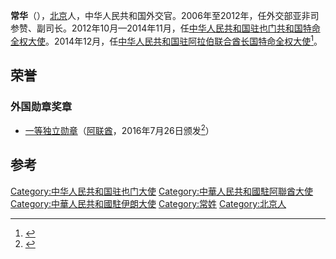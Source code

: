 '''常华'''（{{bd|1966年|3月||}}），[[北京|北京]]人，中华人民共和国外交官。2006年至2012年，任外交部亚非司参赞、副司长。2012年10月—2014年11月，任[[中华人民共和国驻也门共和国特命全权大使|中华人民共和国驻也门共和国特命全权大使]]。2014年12月，任[[中国驻阿拉伯联合酋长国大使列表|中华人民共和国驻阿拉伯联合酋长国特命全权大使]]<ref>{{cite news|title=驻阿联酋大使常华参访马斯达尔城|url=http://www.fmprc.gov.cn/ce/ceae/chn/xwdt/t1259961.htm|accessdate=2015-05-03|work=中华人民共和国外交部|archive-date=2018-07-12|archive-url=https://web.archive.org/web/20180712041743/http://www.fmprc.gov.cn/ce/ceae/chn/xwdt/t1259961.htm}}</ref>。

==荣誉==
===外国勋章奖章===
* [[独立勋章_(阿联酋)|一等独立勋章]]（[[阿联酋|阿联酋]]，2016年7月26日颁发<ref>{{cite web |title=阿联酋外长阿卜杜拉代表哈利法总统向常华大使授勋 |url=https://www.mfa.gov.cn/web/zwbd_673032/wshd_673034/t1384750.shtml |publisher=中华人民共和国驻阿拉伯联合酋长国大使馆 |website=中华人民共和国外交部 |date=2016-07-26 |accessdate=2022-01-13 |archive-date= |archive-url= |dead-url=yes}}</ref>）

==参考==
{{reflist}}

{{start box}}
{{s-dip}}
{{succession box|[[庞森|庞森]]|现任|[[中国驻伊朗大使列表|中华人民共和国驻伊朗大使]]|2019年6月－}}
{{succession box|[[黄杰民|黄杰民]]|[[倪坚|倪坚]]|[[中國駐阿拉伯聯合酋長國大使列表|中華人民共和國駐阿拉伯聯合酋長國大使]]|2014年12月－2016年8月}}
{{succession box|[[刘登林|刘登林]]|[[田琦|田琦]]|[[中国驻也门大使列表|中华人民共和国驻也门大使]]|2012年10月－2014年11月}}
{{end box}}
{{中国政治人物小作品}}
[[Category:中华人民共和国驻也门大使|Category:中华人民共和国驻也门大使]]
[[Category:中華人民共和國駐阿聯酋大使|Category:中華人民共和國駐阿聯酋大使]]
[[Category:中華人民共和國駐伊朗大使|Category:中華人民共和國駐伊朗大使]]
[[Category:常姓|Category:常姓]]
[[Category:北京人|Category:北京人]]